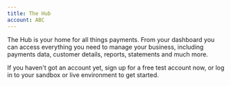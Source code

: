 ```yaml
---
title: The Hub
account: ABC
---
```


The Hub is your home for all things payments. From your dashboard you can access everything you need to manage your business, including payments data, customer details, reports, statements and much more.

If you haven't got an account yet, sign up for a free <ExternalLink href="https://www.checkout.com/get-test-account" >test account now</ExternalLink>, or log in to your  <ExternalLink href="https://sandbox.checkout.com/login" >sandbox</ExternalLink> or <ExternalLink href="https://hub.checkout.com/login" >live</ExternalLink> environment to get started.
